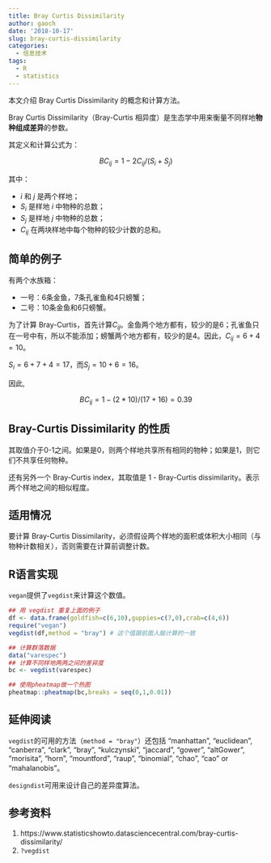 ```yaml
---
title: Bray Curtis Dissimilarity
author: gaoch
date: '2018-10-17'
slug: bray-curtis-dissimilarity
categories:
  - 信息技术
tags:
  - R
  - statistics
---
```


本文介绍 Bray Curtis Dissimilarity 的概念和计算方法。

Bray Curtis Dissimilarity（Bray-Curtis 相异度）是生态学中用来衡量不同样地**物种组成差异**的参数。

其定义和计算公式为：

$$BC_{ij}=1-2C_{ij}/(S_{i}+S_{j})$$

其中：

- $i$ 和 $j$ 是两个样地；
- $S_i$ 是样地 $i$ 中物种的总数；
- $S_j$ 是样地 $j$ 中物种的总数；
- $C_{ij}$ 在两块样地中每个物种的较少计数的总和。


## 简单的例子

有两个水族箱：

- 一号：6条金鱼，7条孔雀鱼和4只螃蟹；
- 二号：10条金鱼和6只螃蟹。

为了计算 Bray-Curtis，首先计算$C_{ij}$。金鱼两个地方都有，较少的是6；孔雀鱼只在一号中有，所以不能添加；螃蟹两个地方都有，较少的是4。因此，$C_{ij}=6+4=10$。

$S_i=6+7+4=17$，而$S_j=10+6=16$。

因此,

$$BC_{ij}=1-(2*10)/(17+16)=0.39$$

## Bray-Curtis Dissimilarity 的性质

其取值介于0-1之间。如果是0，则两个样地共享所有相同的物种；如果是1，则它们不共享任何物种。

还有另外一个 Bray-Curtis index，其取值是 1 - Bray-Curtis dissimilarity。表示两个样地之间的相似程度。

## 适用情况

要计算 Bray-Curtis Dissimilarity，必须假设两个样地的面积或体积大小相同（与物种计数相关），否则需要在计算前调整计数。


## R语言实现

`vegan`提供了`vegdist`来计算这个数值。

```r
## 用 vegdist 重复上面的例子
df <- data.frame(goldfish=c(6,10),guppies=c(7,0),crab=c(4,6))
require("vegan")
vegdist(df,method = "bray") # 这个值跟前面人脑计算的一致

## 计算群落数据
data("varespec")
## 计算不同样地两两之间的差异度
bc <- vegdist(varespec)

## 使用pheatmap做一个热图
pheatmap::pheatmap(bc,breaks = seq(0,1,0.01))
```

## 延伸阅读

`vegdist`的可用的方法（`method = "bray"`）还包括 "manhattan", "euclidean", "canberra", "clark", "bray", "kulczynski", "jaccard", "gower", "altGower", "morisita", "horn", "mountford", "raup", "binomial", "chao", "cao" or "mahalanobis"。

`designdist`可用来设计自己的差异度算法。



## 参考资料

1. https://www.statisticshowto.datasciencecentral.com/bray-curtis-dissimilarity/
2. `?vegdist`
